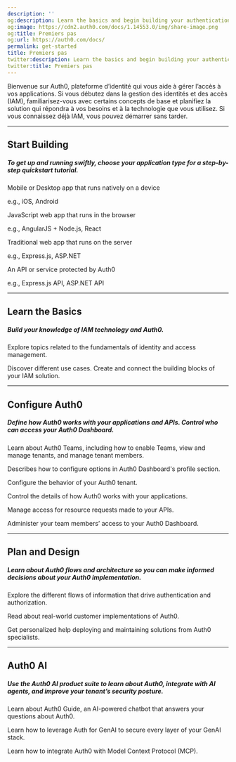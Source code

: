 ```yaml
---
description: ''
og:description: Learn the basics and begin building your authentication solution.
og:image: https://cdn2.auth0.com/docs/1.14553.0/img/share-image.png
og:title: Premiers pas
og:url: https://auth0.com/docs/
permalink: get-started
title: Premiers pas
twitter:description: Learn the basics and begin building your authentication solution.
twitter:title: Premiers pas
---
```



<AuthDocsPipeline activeId="get-started"/>

Bienvenue sur Auth0, plateforme d’identité qui vous aide à gérer l’accès à vos applications. Si vous débutez dans la gestion des identités et des accès (IAM), familiarisez-vous avec certains concepts de base et planifiez la solution qui répondra à vos besoins et à la technologie que vous utilisez. Si vous connaissez déjà IAM, vous pouvez démarrer sans tarder.

---

## Start Building

##### To get up and running swiftly, choose your application type for a step-by-step quickstart tutorial.

<Card title="Native/Mobile App" href="/docs/quickstart/native">

Mobile or Desktop app that runs natively on a device

e.g., iOS, Android

</Card><Card title="Single Page App" href="/docs/quickstart/spa">

JavaScript web app that runs in the browser

e.g., AngularJS + Node.js, React

</Card><Card title="Regular Web App" href="/docs/quickstart/webapp">

Traditional web app that runs on the server

e.g., Express.js, ASP.NET

</Card><Card title="Backend/API" href="/docs/quickstart/backend">

An API or service protected by Auth0

e.g., Express.js API, ASP.NET API

</Card>

---

## Learn the Basics

##### Build your knowledge of IAM technology and Auth0.

<Card title="Identity Fundamentals" href="/docs/get-started/identity-fundamentals">

Explore topics related to the fundamentals of identity and access management.

</Card><Card title="Auth0 Overview" href="/docs/get-started/auth0-overview">

Discover different use cases. Create and connect the building blocks of your IAM solution.

</Card>

---

## Configure Auth0

##### Define how Auth0 works with your applications and APIs. Control who can access your Auth0 Dashboard.

<Card title="Auth0 Teams" href="/docs/get-started/auth0-teams">

Learn about Auth0 Teams, including how to enable Teams, view and manage tenants, and manage tenant members.

</Card><Card title="Dashboard Profile" href="/docs/get-started/dashboard-profile">

Describes how to configure options in Auth0 Dashboard's profile section.

</Card><Card title="Tenant Settings" href="/docs/get-started/tenant-settings">

Configure the behavior of your Auth0 tenant.

</Card><Card title="Applications in Auth0" href="/docs/get-started/applications">

Control the details of how Auth0 works with your applications.

</Card><Card title="APIs" href="/docs/get-started/apis">

Manage access for resource requests made to your APIs.

</Card><Card title="Manage Dashboard Access" href="/docs/get-started/manage-dashboard-access">

Administer your team members’ access to your Auth0 Dashboard.

</Card>

---

## Plan and Design

##### Learn about Auth0 flows and architecture so you can make informed decisions about your Auth0 implementation.

<Card title="Authentication and Authorization Flows" href="/docs/get-started/authentication-and-authorization-flow">

Explore the different flows of information that drive authentication and authorization.

</Card><Card title="Architecture Scenarios" href="/docs/get-started/architecture-scenarios">

Read about real-world customer implementations of Auth0.

</Card><Card title="Professional Services" href="/docs/get-started/professional-services">

Get personalized help deploying and maintaining solutions from Auth0 specialists.

</Card>

---

## Auth0 AI

##### Use the Auth0 AI product suite to learn about Auth0, integrate with AI agents, and improve your tenant’s security posture.

<Card title="Auth0 Guide" href="/docs/get-started/auth0-guide">

Learn about Auth0 Guide, an AI-powered chatbot that answers your questions about Auth0.

</Card><Card title="Auth for GenAI" href="/docs/get-started/auth-for-genai">

Learn how to leverage Auth for GenAI to secure every layer of your GenAI stack.

</Card><Card title="Auth0 Model Context Protocol (MCP) Server" href="/docs/get-started/auth0-mcp-server">

Learn how to integrate Auth0 with Model Context Protocol (MCP).

</Card>